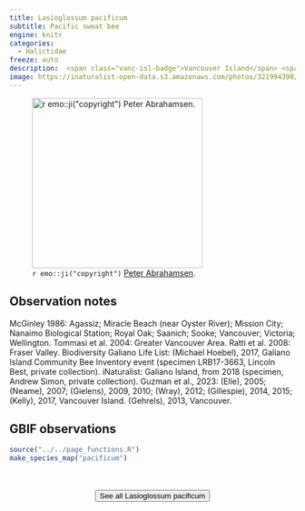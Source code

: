 ```yaml
---
title: Lasioglossum pacificum
subtitle: Pacific sweat bee
engine: knitr
categories:
  - Halictidae
freeze: auto
description:  <span class="vanc-isl-badge">Vancouver Island</span> <span class="lower-mainland-badge">Lower Mainland</span>
image: https://inaturalist-open-data.s3.amazonaws.com/photos/321994390/large.jpg
---
```

![`r emo::ji("copyright")` [Peter Abrahamsen ](https://inaturalist.ca/photos/321994390).](https://inaturalist-open-data.s3.amazonaws.com/photos/321994390/large.jpg){height=300}

## Observation notes  
McGinley 1986: <span class="hl-place-name">Agassiz</span>; Miracle Beach (near Oyster River); <span class="hl-place-name">Mission</span> City; <span class="hl-place-name"><span class="hl-place-name">Nanaimo</span> Biological Station</span>; <span class="hl-place-name">Royal Oak</span>; <span class="hl-place-name">Saanich</span>; <span class="hl-place-name">Sooke</span>; <span class="hl-place-name">Vancouver</span>; <span class="hl-place-name">Victoria</span>; <span class="hl-place-name">Wellington</span>. Tommasi et al. 2004: <span class="hl-place-name"><span class="hl-place-name">Greater <span class="hl-place-name">Vancouver</span></span> Area</span>. Ratti et al. 2008: <span class="hl-place-name">Fraser Valley</span>. Biodiversity Galiano Life List: (Michael Hoebel), 2017, <span class="hl-place-name">Galiano Island</span> Community Bee Inventory event (specimen LRB17-3663, Lincoln Best, private collection). iNaturalist: <span class="hl-place-name">Galiano Island</span>, from 2018 (specimen, Andrew Simon, private collection). Guzman et al., 2023: (Elle), 2005; (Neame), 2007; (Gielens), 2009, 2010; (Wray), 2012; (Gillespie), 2014, 2015; (Kelly), 2017, <span class="hl-place-name"><span class="hl-place-name"><span class="hl-place-name">Vancouver</span> Is</span>land</span>. (Gehrels), 2013, <span class="hl-place-name">Vancouver</span>.

## GBIF observations  


```r
source("../../page_functions.R")
make_species_map("pacificum")
```
<br><br>
<center>


<a href="https://www.zoology.ubc.ca/entomology/main/Hymenoptera/Halictidae/Lasioglossum%20pacificum.php"><button type="button" class="btn btn-secondary">See all Lasioglossum pacificum <i class="fa-solid fa-arrow-up-right-from-square"></i> </button></a>
</center>
